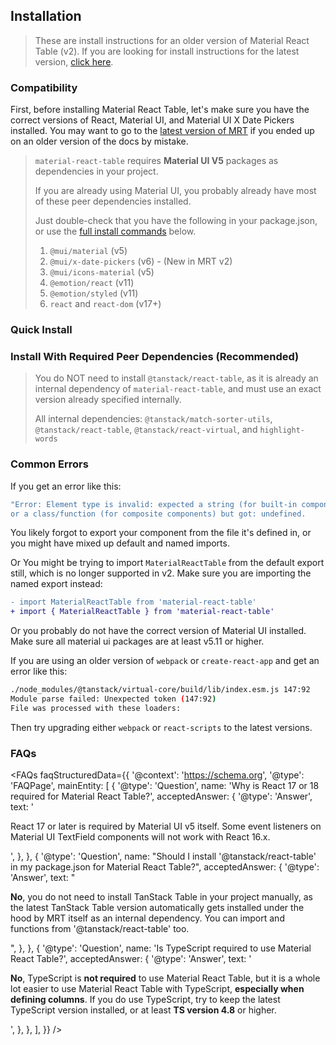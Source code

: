 
<Head>
  <title>{'Installation - Material React Table V2 Docs'}</title>
  <meta name="description" content="How to install Material React Table" />
</Head>

## Installation

> These are install instructions for an older version of Material React Table (v2). If you are looking for install instructions for the latest version, [click here](https://material-react-table.com/getting-started/install).

### Compatibility

First, before installing Material React Table, let's make sure you have the correct versions of React, Material UI, and Material UI X Date Pickers installed. You may want to go to the [latest version of MRT](https://material-react-table.com/getting-started/install) if you ended up on an older version of the docs by mistake.

<CompatibilityTable />

> `material-react-table` requires **Material UI V5** packages as dependencies in your project.
>
> If you are already using Material UI, you probably already have most of these peer dependencies installed.
>
> Just double-check that you have the following in your package.json, or use the [full install commands](<#install-with-required-peer-dependencies-(recommended)>) below.
>
> 1.  `@mui/material` (v5)
> 2.  `@mui/x-date-pickers` (v6) - (New in MRT v2)
> 3.  `@mui/icons-material` (v5)
> 4.  `@emotion/react` (v11)
> 5.  `@emotion/styled` (v11)
> 6.  `react` and `react-dom` (v17+)

### Quick Install

<InstallCommand packagesString="material-react-table" />

### Install With Required Peer Dependencies (Recommended)

<InstallCommand />

> You do NOT need to install `@tanstack/react-table`, as it is already an internal dependency of `material-react-table`, and must use an exact version already specified internally.
>
> All internal dependencies: `@tanstack/match-sorter-utils`, `@tanstack/react-table`, `@tanstack/react-virtual`, and `highlight-words`

### Common Errors

If you get an error like this:

```bash
"Error: Element type is invalid: expected a string (for built-in components)
or a class/function (for composite components) but got: undefined.
```

You likely forgot to export your component from the file it's defined in,
or you might have mixed up default and named imports.

Or You might be trying to import `MaterialReactTable` from the default export still, which is no longer supported in v2. Make sure you are importing the named export instead:

```diff
- import MaterialReactTable from 'material-react-table'
+ import { MaterialReactTable } from 'material-react-table'
```

Or you probably do not have the correct version of Material UI installed. Make sure all material ui packages are at least v5.11 or higher.

If you are using an older version of `webpack` or `create-react-app` and get an error like this:

```bash
./node_modules/@tanstack/virtual-core/build/lib/index.esm.js 147:92
Module parse failed: Unexpected token (147:92)
File was processed with these loaders:
```

Then try upgrading either `webpack` or `react-scripts` to the latest versions.

### FAQs

<FAQs
  faqStructuredData={{
    '@context': 'https://schema.org',
    '@type': 'FAQPage',
    mainEntity: [
      {
        '@type': 'Question',
        name: 'Why is React 17 or 18 required for Material React Table?',
        acceptedAnswer: {
          '@type': 'Answer',
          text: '<p>React 17 or later is required by Material UI v5 itself. Some event listeners on Material UI TextField components will not work with React 16.x.</p>',
        },
      },
      {
        '@type': 'Question',
        name: "Should I install '@tanstack/react-table' in my package.json for Material React Table?",
        acceptedAnswer: {
          '@type': 'Answer',
          text: "<p><b>No</b>, you do not need to install TanStack Table in your project manually, as the latest TanStack Table version automatically gets installed under the hood by MRT itself as an internal dependency. You can import and functions from '@tanstack/react-table' too.</p>",
        },
      },
      {
        '@type': 'Question',
        name: 'Is TypeScript required to use Material React Table?',
        acceptedAnswer: {
          '@type': 'Answer',
          text: '<p><b>No</b>, TypeScript is <b>not required</b> to use Material React Table, but it is a whole lot easier to use Material React Table with TypeScript, <b>especially when defining columns</b>. If you do use TypeScript, try to keep the latest TypeScript version installed, or at least <b>TS version 4.8</b> or higher.</p>',
        },
      },
    ],
  }}
/>

